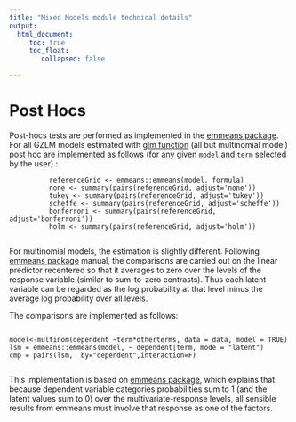 ```yaml
---
title: "Mixed Models module technical details"
output: 
  html_document:
     toc: true
     toc_float:
        collapsed: false

---
```




# Post Hocs

Post-hocs tests are performed as implemented in the [emmeans package](https://cran.r-project.org/web/packages/emmeans/index.html). For all GZLM models estimated with [glm function](https://stat.ethz.ch/R-manual/R-devel/library/stats/html/glm.html) (all but multinomial model) post hoc are implemented as follows (for any given  `model` and `term` selected by the user) :

```
          referenceGrid <- emmeans::emmeans(model, formula)
          none <- summary(pairs(referenceGrid, adjust='none'))
          tukey <- summary(pairs(referenceGrid, adjust='tukey'))
          scheffe <- summary(pairs(referenceGrid, adjust='scheffe'))
          bonferroni <- summary(pairs(referenceGrid, adjust='bonferroni'))
          holm <- summary(pairs(referenceGrid, adjust='holm'))
      
```


For multinomial models, the estimation is slightly different. Following [emmeans package](https://cran.r-project.org/web/packages/emmeans/index.html) manual, the comparisons are carried out on the linear predictor recentered so that it averages to zero over the levels of the response variable (similar to sum-to-zero contrasts). Thus each latent variable can be regarded as the log probability at that level minus the average log probability over all levels.

The comparisons are implemented as follows:
```

model<-multinom(dependent ~term*otherterms, data = data, model = TRUE)
lsm = emmeans::emmeans(model, ~ dependent|term, mode = "latent")
cmp = pairs(lsm,  by="dependent",interaction=F) 


```

This implementation is based on [emmeans package](https://cran.r-project.org/web/packages/emmeans/index.html), which explains that because dependent variable categories probabilities sum to 1 (and the latent values sum to 0) over the multivariate-response levels, all sensible results from emmeans must involve that response as one of the factors.


#
